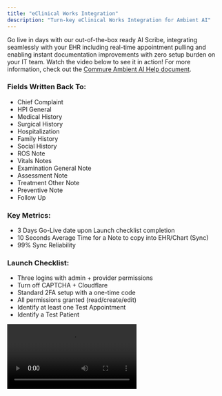 ```yaml
---
title: "eClinical Works Integration"
description: "Turn-key eClinical Works Integration for Ambient AI"
---
```


Go live in days with our out-of-the-box ready AI Scribe, integrating seamlessly with your EHR including real-time appointment pulling and enabling instant documentation improvements with zero setup burden on your IT team. Watch the video below to see it in action! For more information, check out the [Commure Ambient AI Help document](https://docs.ambient.commure.com/get_started/overview).

### Fields Written Back To:

- Chief Complaint
- HPI General
- Medical History
- Surgical History
- Hospitalization
- Family History
- Social History
- ROS Note
- Vitals Notes
- Examination General Note
- Assessment Note
- Treatment Other Note
- Preventive Note
- Follow Up

### Key Metrics:

- 3 Days Go-Live date upon Launch checklist completion
- 10 Seconds Average Time for a Note to copy into EHR/Chart (Sync)
- 99% Sync Reliability

### Launch Checklist:

- Three logins with admin + provider permissions
- Turn off CAPTCHA + Cloudflare
- Standard 2FA setup with a one-time code
- All permissions granted (read/create/edit)
- Identify at least one Test Appointment
- Identify a Test Patient

<video controls className="w-full aspect-video rounded-xl" src="https://www.dropbox.com/scl/fi/kkru0a14joohrdej8o62k/eCW-example.mov?rlkey=pel7i1ifczl3u2vs4jy7pj3cf&e=1&st=t63gtpe0&dl=0" />